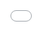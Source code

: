 ```yaml
---
image: ./data-png/surface-moyenne-des-exploitations-par-specialisation.png
title: "Superficie Agricole Utilisée"
description: |
  <br>
  Premier producteur agricole de l’Union européenne, la France dispose aussi d’une puissante force de transformation avec ses industries agroalimentaires (IAA). En chiffre d’affaires ou en valeur ajoutée, seule l’Allemagne la dépasse, depuis 2015.
  <br>
  <br>

categories:
  - Exploitations agricoles
html:
  text: Voir la viz
  url: https://ssm-agriculture.github.io/site-DataViz/DataViz/dataviz-03-la-superficie-agricole-utilisee/
order: 3
format:
  closeread-html:
    self-contained-math: true
    backgroundcolor: white
    cr-section:
      layout: overlay-left
      font-size: 0.2rem
    css: ../../masa-closeread.css
    include-after-body:
      text: |
        <script src="../../masa-closeread.js"></script>
editor: source
execute:
  echo: false
---
```


::::::::::: align-right
Retourner à l'accueil [![](./data-png/Bouton%20Home.png)](https://vizagreste.agriculture.gouv.fr/){style="max-height: 100px; width: auto;"}

Partager la Viz (Mail) [![](./data-png/Bouton%20Share.png)](mailto:?subject=Regarde%20ce%20rapport&body=Voici%20le%20lien%20:%20https://monrapport.fr)

Partager la Viz (X) [![](./data-png/Bouton%20Share.png)](https://twitter.com/intent/tweet?text=Regarde%20ce%20rapport%20!&url=https://monrapport.fr)

Partager la Viz (Facebook) [![](./data-png/Bouton%20Share.png)](https://www.facebook.com/sharer/sharer.php?u=https://monrapport.fr)

Explorer les données territoriales <img src="./data-png/Bouton Data Dep.png" alt="Ouvrir menu 1" onclick="openMenu(&apos;menu-overlay-1&apos;)" style="max-height: 100px; cursor: pointer;"/>

Pendant la navigation, appuyer pour accéder aux autres actions <img src="./data-png/Bouton Menu.png" alt="Ouvrir menu 2" onclick="openMenu(&apos;menu-overlay-2&apos;)" style="max-height: 100px; cursor: pointer;"/>

<!-- MENU 1 : Départements -->

:::::: {#menu-overlay-1 .menu-overlay}
::: {.menu-close onclick="closeMenu('menu-overlay-1')"}
✖
:::

::: {.menu-option onclick="goTo('https://vizagreste.agriculture.gouv.fr/#/indicateur/01/2020')"}
📍 01 Ain
:::

::: {.menu-option onclick="goTo('https://vizagreste.agriculture.gouv.fr/#/indicateur/02/2020')"}
📍 02 Aisne
:::
::::::

<!-- MENU 2 : Paramètres  -->

:::::: {#menu-overlay-2 .menu-overlay}
::: {.menu-close onclick="closeMenu('menu-overlay-2')"}
✖
:::

::: {.menu-option onclick="goTo('https://vizagreste.agriculture.gouv.fr/')"}
📈 Accueil
:::

::: {.menu-option onclick="goTo('mailto:?subject=Regarde%20ce%20rapport&body=Voici%20le%20lien%20: https://monrapport.fr')"}
📉 Partager la Viz
:::
::::::
:::::::::::

# La superficie agricole utilisée 

```{=html}
<p>
  En 2020, l’agriculture occupe 269&nbsp;000&nbsp;km² de l’espace français. En métropole
  <span class="tooltip-container">
    <span class="tooltip-question">?</span>
    <span class="tooltip-content">
      En Guyane, dont la superficie est le sixième de celle de la métropole, l’agriculture n’utilise que 0,4&nbsp;% du territoire.
    </span>
  </span>
    , cela représente 49&nbsp;% du territoire.
</p>    

<p>
  Alors qu'elle diminue régulièrement depuis 50 ans, la superficie agricole utilisée
  <span class="tooltip-container">
    <span class="tooltip-question">?</span>
    <span class="tooltip-content">
      La SAU comprend les terres arables (y compris pâturages temporaires, jachères, cultures sous abri, jardins familiaux...), les surfaces toujours en herbe et les cultures permanentes (vignes, vergers...).
    </span>
  </span>
  varie peu entre 2010 et 2020 (-1&nbsp;%)
</p>
```

<p style="display:flex; align-items: center; gap: 2%;">
  <img src="./data-png/49.png"/> C'est la surface occupée en 2020 par l'agriculture en France métropolitaine.
</p>

# L'agriculture occupe près de la moitié de l'espace en métropole, part qui se stabilise

![](./data-svg/l-agriculture-occupe-pres-de-la-moitie-de-l-espace-en-metropole.svg){.img-fluid-custom}

<details>

<summary>ℹ️ Télécharger les données</summary>

<a href="./data-csv/l-agriculture-occupe-pres-de-la-moitie-de-l-espace-en-metropole.csv" download style="display: block; margin-top: 0.5rem;"> 📥 Format CSV </a> 
<a href="./data-svg/l-agriculture-occupe-pres-de-la-moitie-de-l-espace-en-metropole.svg" download style="display: block; margin-top: 0.5rem;"> 📥 Format SVG </a> 
<a href="./data-png/l-agriculture-occupe-pres-de-la-moitie-de-l-espace-en-metropole.png" download style="display: block; margin-top: 0.5rem;"> 📥 Format PNG </a>

</details>

Les exploitations agricoles sont moins nombreuses à utiliser cet espace : 100&nbsp;000 en moins depuis 2010. Leur SAU moyenne continue d’augmenter.

En 2020, elle s’élève en métropole à 69&nbsp;ha (contre 55&nbsp;ha en 2010). 

# La SAU moyenne augmente toujours au même rythme

![](./data-svg/la-sau-moyenne-augmente-toujours-au-meme-rythme.svg){.img-fluid-custom}

<details>

<summary>ℹ️ Télécharger les données</summary>

<a href="./data-csv/la-sau-moyenne-augmente-toujours-au-meme-rythme.csv" download style="display: block; margin-top: 0.5rem;"> 📥 Format CSV </a> 
<a href="./data-svg/la-sau-moyenne-augmente-toujours-au-meme-rythme.svg" download style="display: block; margin-top: 0.5rem;"> 📥 Format SVG </a> 
<a href="./data-png/la-sau-moyenne-augmente-toujours-au-meme-rythme.png" download style="display: block; margin-top: 0.5rem;"> 📥 Format PNG </a>

</details>


## Nombre d'exploitations par classe de SAU

::::{.cr-section}

:::{#cr-nb-exp}

![](./data-svg/nombre-d-exploitations-en-2020-et-2010.svg){.img-fluid-custom}

<details>

<summary>ℹ️ Télécharger les données</summary>

<a href="./data-csv/nombre-d-exploitations-en-2020-et-2010.csv" download style="display: block; margin-top: 0.5rem;"> 📥 Format CSV </a> 
<a href="./data-svg/nombre-d-exploitations-en-2020-et-2010.svg" download style="display: block; margin-top: 0.5rem;"> 📥 Format SVG </a> 
<a href="./data-png/nombre-d-exploitations-en-2020-et-2010.png" download style="display: block; margin-top: 0.5rem;"> 📥 Format PNG </a>

</details>

:::

:::{#cr-nb-exp1}

![](./data-svg/nombre-d-exploitations-en-2020-et-2010-1.svg){.img-fluid-custom}

<details>

<summary>ℹ️ Télécharger les données</summary>

<a href="./data-csv/nombre-d-exploitations-en-2020-et-2010-1.csv" download style="display: block; margin-top: 0.5rem;"> 📥 Format CSV </a> 
<a href="./data-svg/nombre-d-exploitations-en-2020-et-2010-1.svg" download style="display: block; margin-top: 0.5rem;"> 📥 Format SVG </a> 
<a href="./data-png/nombre-d-exploitations-en-2020-et-2010-1.png" download style="display: block; margin-top: 0.5rem;"> 📥 Format PNG </a>

</details>

:::

:::{#cr-nb-exp2}

![](./data-svg/nombre-d-exploitations-en-2020-et-2010-2.svg){.img-fluid-custom}

<details>

<summary>ℹ️ Télécharger les données</summary>

<a href="./data-csv/nombre-d-exploitations-en-2020-et-2010-2.csv" download style="display: block; margin-top: 0.5rem;"> 📥 Format CSV </a> 
<a href="./data-svg/nombre-d-exploitations-en-2020-et-2010-2.svg" download style="display: block; margin-top: 0.5rem;"> 📥 Format SVG </a> 
<a href="./data-png/nombre-d-exploitations-en-2020-et-2010-2.png" download style="display: block; margin-top: 0.5rem;"> 📥 Format PNG </a>

</details>

:::

:::{#cr-nb-exp-ha}

![](./data-svg/nombre-d-exploitations-en-2020-et-2010-20ha.svg){.img-fluid-custom}

<details>

<summary>ℹ️ Télécharger les données</summary>

<a href="./data-csv/nombre-d-exploitations-en-2020-et-2010-20ha.csv" download style="display: block; margin-top: 0.5rem;"> 📥 Format CSV </a> 
<a href="./data-svg/nombre-d-exploitations-en-2020-et-2010-20ha.svg" download style="display: block; margin-top: 0.5rem;"> 📥 Format SVG </a> 
<a href="./data-png/nombre-d-exploitations-en-2020-et-2010-20ha.png" download style="display: block; margin-top: 0.5rem;"> 📥 Format PNG </a>

</details>

:::

:::{#cr-nb-exp-ha1}

![](./data-svg/nombre-d-exploitations-en-2020-et-2010-100ha.svg){.img-fluid-custom}

<details>

<summary>ℹ️ Télécharger les données</summary>

<a href="./data-csv/nombre-d-exploitations-en-2020-et-2010-100ha.csv" download style="display: block; margin-top: 0.5rem;"> 📥 Format CSV </a> 
<a href="./data-svg/nombre-d-exploitations-en-2020-et-2010-100ha.svg" download style="display: block; margin-top: 0.5rem;"> 📥 Format SVG </a> 
<a href="./data-png/nombre-d-exploitations-en-2020-et-2010-100ha.png" download style="display: block; margin-top: 0.5rem;"> 📥 Format PNG </a>

</details>

:::

Le nombre [d'exploitation de moins de 100&nbsp;ha]{.highlight-orange} recule tandis que celui des plus grandes augmente. Pour autant, **les exploitations de moins de 50&nbsp;ha sont toujours majoritaires (54&nbsp;% en 2020)**. @cr-nb-exp

Les [exploitations de moins de 20&nbsp;ha]{.highlight-orange} concentrent les 2/3 de la diminution totale. @cr-nb-exp1

Ces petites exploitations restent les plus présentes, mais en 50&nbsp;ans leur part dans l'ensemble est passée de **58&nbsp;% à 38&nbsp;%**. @cr-nb-exp-ha

À l'opposé, le nombre d'exploitations de [plus de 200&nbsp;ha]{.highlight-orange} augmente d'un tiers entre 2010 et 2020. @cr-nb-exp2

Sur plus long terme, les exploitations de 100&nbsp;ha et plus sont de plus en plus nombreuses. @cr-nb-exp-ha1

Plus de 100&nbsp;000 en 2020, elles représentent un quart du total, contre **2&nbsp;% en 50&nbsp;ans auparavant**. @cr-nb-exp-ha1

::::

Les exploitations spécialisées en [grandes cultures]{.highlight-yellow} occupent plus d’un tiers de la SAU en métropole, celles spécialisées dans les [élevages bovins]{.highlight-orange} presqu'autant.

# Grandes cultures et élevage de bovins occupent les deux tiers de la surface agricole totale

![](./data-svg/grandes-cultures-et-elevage-de-bovins-occupent-les-deux-tiers-de-la-surface-agricole-totale.svg){.img-fluid-custom}

<details>

<summary>ℹ️ Télécharger les données</summary>

<a href="./data-csv/grandes-cultures-et-elevage-de-bovins-occupent-les-deux-tiers-de-la-surface-agricole-totale.csv" download style="display: block; margin-top: 0.5rem;"> 📥 Format CSV </a> 
<a href="./data-svg/grandes-cultures-et-elevage-de-bovins-occupent-les-deux-tiers-de-la-surface-agricole-totale.svg" download style="display: block; margin-top: 0.5rem;"> 📥 Format SVG </a> 
<a href="./data-png/grandes-cultures-et-elevage-de-bovins-occupent-les-deux-tiers-de-la-surface-agricole-totale.png" download style="display: block; margin-top: 0.5rem;"> 📥 Format PNG </a>

</details>

La surface des exploitations varie avec leur spécialisation.

## Surface moyenne des exploitations par spécialisation

::::{.cr-section}

:::{#cr-surf-moy-exp}

![](./data-svg/surface-moyenne-des-exploitations-par-specialisation.svg){.img-fluid-custom}

<details>

<summary>ℹ️ Télécharger les données</summary>

<a href="./data-csv/surface-moyenne-des-exploitations-par-specialisation.csv" download style="display: block; margin-top: 0.5rem;"> 📥 Format CSV </a> 
<a href="./data-svg/surface-moyenne-des-exploitations-par-specialisation.svg" download style="display: block; margin-top: 0.5rem;"> 📥 Format SVG </a> 
<a href="./data-png/surface-moyenne-des-exploitations-par-specialisation.png" download style="display: block; margin-top: 0.5rem;"> 📥 Format PNG </a>

</details>

:::

:::{#cr-surf-moy-exp1}

![](./data-svg/surface-moyenne-des-exploitations-par-specialisation-1.svg){.img-fluid-custom}

<details>

<summary>ℹ️ Télécharger les données</summary>

<a href="./data-csv/surface-moyenne-des-exploitations-par-specialisation-1.csv" download style="display: block; margin-top: 0.5rem;"> 📥 Format CSV </a> 
<a href="./data-svg/surface-moyenne-des-exploitations-par-specialisation-1.svg" download style="display: block; margin-top: 0.5rem;"> 📥 Format SVG </a> 
<a href="./data-png/surface-moyenne-des-exploitations-par-specialisation-1.png" download style="display: block; margin-top: 0.5rem;"> 📥 Format PNG </a>

</details>

:::

Les [exploitations bovines]{.highlight-orange} sont en moyenne les plus vastes, devant celles orientées en [grandes cultures]{.highlight-yellow}. @cr-surf-moy-exp

A l'opposé, [viticulture, fruits, maraîchage ou horticulture]{.highlight-purple} se déploient plutôt dans de petites surfaces. @cr-surf-moy-exp1

::::

```{=html}
<p>
  La SAU peut s'avérer nulle. C'est le cas pour plus de 5&nbsp;000 exploitations,
  <span class="tooltip-container">
    <span class="tooltip-question">?</span>
    <span class="tooltip-content">
      Hors apiculture pour qui la notion de SAU est difficile à évaluer, les surfaces butinées étant soit des espaces publics ou des surfaces mises à disposition par des exploitants ou des particuliers.
    </span>
  </span>
  où seuls les bâtiments servent à la production agricole.
</p>
```

# Exploitation avec une SAU nulle

![](./data-svg/exploitations-avec-une-sau-nulle.svg){.img-fluid-custom}

<details>

<summary>ℹ️ Télécharger les données</summary>

<a href="./data-csv/exploitations-avec-une-sau-nulle.csv" download style="display: block; margin-top: 0.5rem;"> 📥 Format CSV </a> 
<a href="./data-svg/exploitations-avec-une-sau-nulle.svg" download style="display: block; margin-top: 0.5rem;"> 📥 Format SVG </a> 
<a href="./data-png/exploitations-avec-une-sau-nulle.png" download style="display: block; margin-top: 0.5rem;"> 📥 Format PNG </a>

</details>

**Près de la moitié** des exploitations (46&nbsp;%) avec une SAU nulle sont celles de [l’élevage de volailles]{.highlight-green} ; elles représentent un quart des exploitations avicoles. [L’élevage et l’engraissement de porcins]{.highlight-blue} viennent ensuite (18&nbsp;%).

# Évolution par type de culture en métropole

Entre 2010 et 2020, l’exploitation de la SAU a évolué de façon contrastée selon les cultures : celle des [céréales]{.highlight-orange} et des [oléagineux]{.highlight-orange} **recule** tandis que celle des [plantes à fibres]{.highlight-green} et des [prairies]{.highlight-green} **grandit**.

![](./data-svg/evolution-de-l-exploitation-de-la-sau.svg){.img-fluid-custom}

<details>

<summary>ℹ️ Télécharger les données</summary>

<a href="./data-csv/evolution-de-l-exploitation-de-la-sau.csv" download style="display: block; margin-top: 0.5rem;"> 📥 Format CSV </a> 
<a href="./data-svg/evolution-de-l-exploitation-de-la-sau.svg" download style="display: block; margin-top: 0.5rem;"> 📥 Format SVG </a> 
<a href="./data-png/evolution-de-l-exploitation-de-la-sau.png" download style="display: block; margin-top: 0.5rem;"> 📥 Format PNG </a>

</details>

La surface cultivée des « plantes à fibres » grandit nettement ; elle est **multipliée par 2,5** entre 2010 et 2020.

## Culture des plantes à fibres

::::{.cr-section}

:::{#cr-culture-lin}

![](./data-svg/culture-du-lin.svg){.img-fluid-custom}

<details>

<summary>ℹ️ Télécharger les données</summary>

<a href="./data-csv/culture-du-lin.csv" download style="display: block; margin-top: 0.5rem;"> 📥 Format CSV </a> 
<a href="./data-svg/culture-du-lin.svg" download style="display: block; margin-top: 0.5rem;"> 📥 Format SVG </a> 
<a href="./data-png/culture-du-lin.png" download style="display: block; margin-top: 0.5rem;"> 📥 Format PNG </a>

</details>

:::

:::{#cr-culture-plantes-parfum}

![](./data-svg/culture-de-plantes-a-parfum.svg){.img-fluid-custom}

<details>

<summary>ℹ️ Télécharger les données</summary>

<a href="./data-csv/culture-de-plantes-a-parfum.csv" download style="display: block; margin-top: 0.5rem;"> 📥 Format CSV </a> 
<a href="./data-svg/culture-de-plantes-a-parfum.svg" download style="display: block; margin-top: 0.5rem;"> 📥 Format SVG </a> 
<a href="./data-png/culture-de-plantes-a-parfum.png" download style="display: block; margin-top: 0.5rem;"> 📥 Format PNG </a>

</details>

:::

:::{#cr-culture-oleagineux}

![](./data-svg/culture-des-oleagineux.svg){.img-fluid-custom}

<details>

<summary>ℹ️ Télécharger les données</summary>

<a href="./data-csv/culture-des-oleagineux.csv" download style="display: block; margin-top: 0.5rem;"> 📥 Format CSV </a> 
<a href="./data-svg/culture-des-oleagineux.svg" download style="display: block; margin-top: 0.5rem;"> 📥 Format SVG </a> 
<a href="./data-png/culture-des-oleagineux.png" download style="display: block; margin-top: 0.5rem;"> 📥 Format PNG </a>

</details>

:::

:::{#cr-culture-proteagineux}

![](./data-svg/culture-des-proteagineux.svg){.img-fluid-custom}

<details>

<summary>ℹ️ Télécharger les données</summary>

<a href="./data-csv/culture-des-proteagineux.csv" download style="display: block; margin-top: 0.5rem;"> 📥 Format CSV </a> 
<a href="./data-svg/culture-des-proteagineux.svg" download style="display: block; margin-top: 0.5rem;"> 📥 Format SVG </a> 
<a href="./data-png/culture-des-proteagineux.png" download style="display: block; margin-top: 0.5rem;"> 📥 Format PNG </a>

</details>

:::

:::{#cr-culture-vigne}

![](./data-svg/culture-de-la-vigne.svg){.img-fluid-custom}

<details>

<summary>ℹ️ Télécharger les données</summary>

<a href="./data-csv/culture-de-la-vigne.csv" download style="display: block; margin-top: 0.5rem;"> 📥 Format CSV </a> 
<a href="./data-svg/culture-de-la-vigne.svg" download style="display: block; margin-top: 0.5rem;"> 📥 Format SVG </a> 
<a href="./data-png/culture-de-la-vigne.png" download style="display: block; margin-top: 0.5rem;"> 📥 Format PNG </a>

</details>

:::

La culture du lin s'est particulièrement développée, notamment en Haute-Normandie. @cr-culture-lin

```{=html}
<p>
  La culture du lin
  <span class="tooltip-container">
    <span class="tooltip-question">?</span>
    <span class="tooltip-content">
      La France est leader mondial de la production de lin textile, la Haute-Normandie assurant à elle seule la moitié de la production mondiale de fibres de lin de qualité.
    </span>
  </span>
  s'est particulièrement développée, notamment en Haute-Normandie.
</p>
```

Les surfaces de PPAM ([plantes à parfum, aromatiques et médicinales]{.highlight-green}) progressent fortement entre 2010 et 2020. Dans les départements de la Drôme, de Vaucluse et des Alpes-de-Haute-Provence, la culture du lavandin et de la lavande s'est accrue sensiblement : + 13&nbsp;000&nbsp;ha au total pour ces deux plantes, soit un gain de 65&nbsp;%. @cr-culture-plantes-parfum

```{=html}
<p>
  Les surfaces de PPAM (<span class="highlight-green">plantes à parfum, aromatiques et médicinales</span>) progressent fortement entre 2010 et 2020. Dans les départements de la Drôme, de Vaucluse et des Alpes-de-Haute-Provence, la culture du lavandin et de la lavande
  <span class="tooltip-container">
    <span class="tooltip-question">?</span>
    <span class="tooltip-content">
      Lavandin et lavande représentent en 2020 plus de la moitié des superficies des PPAM. La France est le premier producteur mondial de lavandin et le deuxième de lavande (derrière la Bulgarie).
    </span>
  </span>
  s'est accrue sensiblement : +&nbsp;13&nbsp;000&nbsp;ha au total pour ces deux plantes, soit un gain de 65&nbsp;%.
</p>
```

Entre 2010 et 2020, les surfaces d'[oléagineux]{.highlight-orange} (colza, tournesol, soja, ...) reculent de 5&nbsp;%. @cr-culture-oleagineux

La superficie de [protéagineux]{.highlight-blue} (pois, féveroles, lupins, lentilles, ...) augmente légèrement (+&nbsp;1&nbsp;% entre 2010 et 2020). @cr-culture-proteagineux

```{=html}
<p>
  L'extension spectaculaire des surfaces en oléagineux et protéagineux dans les années 80 est le fruit d'une politique volontariste. En réaction à l'embargo américain de 1973, la France lance dès 1974 un ambitieux "Plan Protéines"
  <span class="tooltip-container">
    <span class="tooltip-question">?</span>
    <span class="tooltip-content">
      Depuis, un deuxième plan a été mis en place en 2010 et un troisième va être lancé prochainement, pour continuer de soutenir ces cultures.
    </span>
  </span>
  , afin d'asseoir une production nationale.
</p>
```

La surface d'exploitation des vignes continue de diminuer entre 2010 et 2020, mais moins que précédemment. En 50&nbsp;ans, plus de 400&nbsp;000&nbsp;ha de vignes ont disparu, dont la moitié en Languedoc-Roussillon. Dans les Pyrénées-Orientales, la surface viticole a été divisée par trois, dans l'Hérault ou l'Aude par deux. @cr-culture-vigne

```{=html}
<p>
  La surface d'exploitation des vignes continue de diminuer entre 2010 et 2020, mais moins que précédemment. En 50&nbsp;ans, plus de 400&nbsp;000&nbsp;ha de vignes ont disparu,
  <span class="tooltip-container">
    <span class="tooltip-question">?</span>
    <span class="tooltip-content">
      La communauté européenne a instauré en 1980 la prime à l'abandon définitif (PAD), dite "prime à l'arrachage". Ce programme a cessé en 2011.
    </span>
  </span>
   dont la moitié en Languedoc-Roussillon. Dans les Pyrénées-Orientales, la surface viticole a été divisée par trois, dans l'Hérault ou l'Aude par deux.
</p>
```

::::

# Part de la superficie agricole utilisée en 2020 dans la superficie totale (en %)

```{=html}
<script id="zoomOrder" type="application/json">
  ["France", "Landes", "Alpes-Maritimes", "Lot"]
</script>
```


::::{.cr-section .map}

:::{#cr-map}
```{=html}
<style>
  #map-container {
    position: absolute !important;
    top: 0 !important; left: 0 !important;
    width: 100% !important;
    height: 100% !important;
    z-index: 0 !important;
  }

  iframe {
    width: 100% !important;
    height: 100% !important;
    border: none !important;
    transition: transform 1s ease-in-out !important;
    pointer-events: none !important;
  }
</style>

<div id="map-container">
  <iframe src="carte.html" id="map"></iframe>
</div>
```
:::

L’**emprise de l’agriculture** s'affirme davantage dans le quart nord-ouest de la métropole. Elle atteint son maximum en [Eure-et-Loir]{.highlight-green} où 75&nbsp;% du territoire est dédié à l’agriculture. Isolé au sein du Sud-Ouest, le [Gers]{.highlight-green} affiche 71&nbsp;%. @cr-map

À l'opposé, dans le Sud-Est et dans les [Landes]{.highlight-green} ou la [Gironde]{.highlight-green}, ce sont plutôt des forêts, montagnes ou zones humides. @cr-map

La part de SAU la plus faible est dans le département des [Alpes-Maritimes]{.highlight-green} (10&nbsp;%). @cr-map

Outre-mer, la [Guyane]{.highlight-green} se distingue encore plus fortement (0,4&nbsp;%). @cr-map

::::

# SAU moyenne en 2020 (en hectares)

```{=html}
<script id="zoomOrder" type="application/json">
  ["France", "Var", "Lot"]
</script>
```

::::{.cr-section .map}

:::{#cr-map1}
```{=html}
<style>
  #map-container {
    position: absolute !important;
    top: 0 !important; left: 0 !important;
    width: 100% !important;
    height: 100% !important;
    z-index: 0 !important;
  }

  iframe {
    width: 100% !important;
    height: 100% !important;
    border: none !important;
    transition: transform 1s ease-in-out !important;
    pointer-events: none !important;
  }
</style>

<div id="map-container">
  <iframe src="carte.html" id="map"></iframe>
</div>
```
:::

Les valeurs les plus fortes de la surface moyenne des exploitations se concentrent dans un quart nord-est, des départements céréaliers ([Cher, Seine-et-Marne]{.highlight-purple}) ou d’élevage bovin ([Nièvre]{.highlight-purple}), ou réunissant les deux ([Haute-Marne]{.highlight-purple}, qui culmine à 170&nbsp;ha). @cr-map1

À l’inverse, en province, des départements de tradition viticole présentent une SAU moyenne plus faible : [Var, Hérault, Pyrénées-Orientales, Vaucluse]{.highlight-purple}. @cr-map1

Les valeurs minimales sont observées dans les départements d'outre-mer : de 1,4&nbsp;ha à [Mayotte]{.highlight-purple} à 8&nbsp;ha en moyenne en [Martinique]{.highlight-purple}. @cr-map1

::::


::: {.fin-page .align-center}
**Pour en savoir plus sur le sujet :**

<a href="https://agreste.agriculture.gouv.fr/agreste-web/" style="display: block; margin-top: 0.5rem;"> 🐮 Site Agreste 🐮 </a>

**Pour aller voir d'autres DataViz :**

<a href="https://vizagreste.agriculture.gouv.fr/" style="display: block; margin-top: 0.5rem;"> 📉 Accueil VizAgreste 📉 </a>
:::

